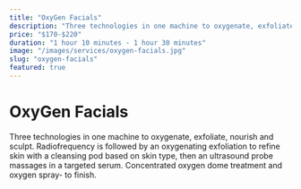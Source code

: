 ```yaml
---
title: "OxyGen Facials"
description: "Three technologies in one machine to oxygenate, exfoliate, nourish and sculpt. Radiofrequency is followed by an oxygenating exfoliation to refine skin with a cleansing pod based on skin type, then an ultrasound probe massages in a targeted serum. Concentrated oxygen dome treatment and oxygen spray- to finish."
price: "$170-$220"
duration: "1 hour 10 minutes - 1 hour 30 minutes"
image: "/images/services/oxygen-facials.jpg"
slug: "oxygen-facials"
featured: true
---
```


# OxyGen Facials

Three technologies in one machine to oxygenate, exfoliate, nourish and sculpt. Radiofrequency is followed by an oxygenating exfoliation to refine skin with a cleansing pod based on skin type, then an ultrasound probe massages in a targeted serum. Concentrated oxygen dome treatment and oxygen spray- to finish.
